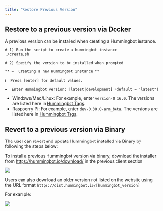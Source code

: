 ```yaml
---
title: "Restore Previous Version"
---
```


## Restore to a previous version via Docker

A previous version can be installed when creating a Hummingbot instance.

```
# 1) Run the script to create a hummingbot instance
./create.sh

# 2) Specify the version to be installed when prompted

** ✏️  Creating a new Hummingbot instance **

ℹ️  Press [enter] for default values.

➡️  Enter Hummingbot version: [latest|development] (default = "latest")

```

- Windows/Mac/Linux: For example, enter `version-0.16.0`. The versions are listed here in [Hummingbot Tags](https://hub.docker.com/r/coinalpha/hummingbot/tags).
- Raspberry Pi: For example, enter `dev-0.30.0-arm_beta`. The versions are listed here in [Hummingbot Tags](https://hub.docker.com/r/coinalpha/hummingbot/tags?page=1&name=arm).

## Revert to a previous version via Binary

The user can revert and update Hummingbot installed via Binary by following the steps below:

To install a previous Hummingbot version via binary, download the installer from https://hummingbot.io/download/ in the previous client section

![](img/installer.png)

Users can also download an older version not listed on the website using the URL format `https://dist.hummingbot.io/[hummingbot_version]`

For example:

![](img/download.png)

